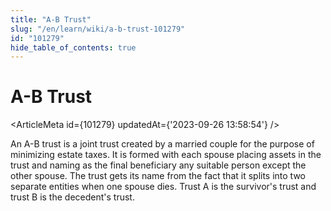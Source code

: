```yaml
---
title: "A-B Trust"
slug: "/en/learn/wiki/a-b-trust-101279"
id: "101279"
hide_table_of_contents: true
---
```



# A-B Trust

<ArticleMeta id={101279} updatedAt={'2023-09-26 13:58:54'} />
<div className='border-solid border-b border-t-0 my-4 border-[var(--ifm-color-gray-300)]' />

An A-B trust is a joint trust created by a married couple for the purpose of minimizing estate taxes. It is formed with each spouse placing assets in the trust and naming as the final beneficiary any suitable person except the other spouse. The trust gets its name from the fact that it splits into two separate entities when one spouse dies. Trust A is the survivor's trust and trust B is the decedent's trust.
